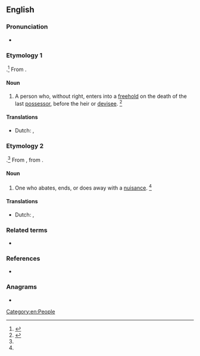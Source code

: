 ==English==

===Pronunciation===
* {{a|GenAm}} {{IPA|/əˈbeɪt.ə/|/əˈbeɪt.ɚ/|lang=en}}

===Etymology 1===
{{suffix|abate|or|t1=to enter without right after the owner dies and before the heir takes over|lang=en}}.<ref name=WID>{{R:MW3 1976}}</ref> From {{der|en|xno|-}}.

====Noun====
{{en-noun}}

# {{lb|en|legal}} A person who, without right, enters into a [[freehold]] on the death of the last [[possessor]], before the heir or [[devisee]]. {{defdate|Mid 16<sup>th</sup> century.}} <ref name=SOED>{{R:SOED5|page=2}}</ref>

====Translations====
{{trans-top}}
* Dutch: {{t+|nl|kraker|m}},
{{trans-mid}}
{{trans-bottom}}

===Etymology 2===
{{suffix|abate|or|t1=do away with|lang=en}}.<ref name=WID/> From {{inh|en|enm|-}}, from {{der|en|fro|-}}.

====Noun====
{{en-noun}}

# {{lb|en|legal}} One who abates, ends, or does away with a [[nuisance]]. {{defdate|Late 16<sup>th</sup> century.}} <ref name=SOED/>

====Translations====
{{trans-top}}
* Dutch: {{t|nl|iemand die een ongerief uit de weg ruimt}},
{{trans-mid}}
{{trans-bottom}}

===Related terms===
* {{l|en|abatement}}

===References===
* {{R:Webster 1913}}
<references/>

===Anagrams===
* {{anagrams|en|Tabora|rabato|robata}}

[[Category:en:People]]